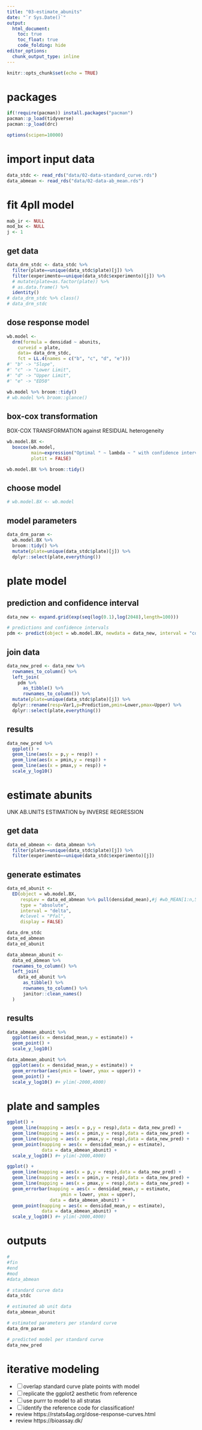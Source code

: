 ```yaml
---
title: "03-estimate_abunits"
date: "`r Sys.Date()`"
output: 
  html_document:
    toc: true
    toc_float: true
    code_folding: hide
editor_options: 
  chunk_output_type: inline
---
```


```r
knitr::opts_chunk$set(echo = TRUE)
```

# packages

```r
if(!require(pacman)) install.packages("pacman")
pacman::p_load(tidyverse)
pacman::p_load(drc)
```

```r
options(scipen=10000)
```


# import input data

```r
data_stdc <- read_rds("data/02-data-standard_curve.rds") 
data_abmean <- read_rds("data/02-data-ab_mean.rds") 
```

# fit 4pll model

```r
mab_ir <- NULL
mod_bx <- NULL
j <- 1
```


## get data

```r
data_drm_stdc <- data_stdc %>% 
  filter(plate==unique(data_stdc$plate)[j]) %>% 
  filter(experimento==unique(data_stdc$experimento)[j]) %>% 
  # mutate(plate=as.factor(plate)) %>% 
  # as.data.frame() %>% 
  identity()
# data_drm_stdc %>% class()
# data_drm_stdc
```

## dose response model

```r
wb.model <- 
  drm(formula = densidad ~ abunits, 
    curveid = plate,
    data= data_drm_stdc,
    fct = LL.4(names = c("b", "c", "d", "e")))
#' "b" -> "Slope", 
#' "c" -> "Lower Limit", 
#' "d" -> "Upper Limit", 
#' "e" -> "ED50"
```

```r
wb.model %>% broom::tidy()
# wb.model %>% broom::glance()
```

## box-cox transformation

BOX-COX TRANSFORMATION against RESIDUAL heterogeneity

```r
wb.model.BX <- 
  boxcox(wb.model, 
         main=expression("Optimal " ~ lambda ~ " with confidence intervals"), 
         plotit = FALSE)
```

```r
wb.model.BX %>% broom::tidy()
```

## choose model

```r
# wb.model.BX <- wb.model
```

## model parameters

```r
data_drm_param <- 
  wb.model.BX %>% 
  broom::tidy() %>% 
  mutate(plate=unique(data_stdc$plate)[j]) %>% 
  dplyr::select(plate,everything())
```

# plate model

## prediction and confidence interval

```r
data_new <- expand.grid(exp(seq(log(0.1),log(2048),length=100)))
```

```r
# predictions and confidence intervals
pdm <- predict(object = wb.model.BX, newdata = data_new, interval = "confidence")
```

## join data

```r
data_new_pred <- data_new %>% 
  rownames_to_column() %>% 
  left_join(
    pdm %>% 
      as_tibble() %>% 
      rownames_to_column()) %>% 
  mutate(plate=unique(data_stdc$plate)[j]) %>% 
  dplyr::rename(resp=Var1,p=Prediction,pmin=Lower,pmax=Upper) %>% 
  dplyr::select(plate,everything())
```

## results

```r
data_new_pred %>% 
  ggplot() +
  geom_line(aes(x = p,y = resp)) +
  geom_line(aes(x = pmin,y = resp)) +
  geom_line(aes(x = pmax,y = resp)) +
  scale_y_log10()
```


# estimate abunits

UNK AB.UNITS ESTIMATION by INVERSE REGRESSION

## get data

```r
data_ed_abmean <- data_abmean %>% 
  filter(plate==unique(data_stdc$plate)[j]) %>% 
  filter(experimento==unique(data_stdc$experimento)[j])
```

## generate estimates

```r
data_ed_abunit <- 
  ED(object = wb.model.BX, 
     respLev = data_ed_abmean %>% pull(densidad_mean),#j #wb_MEAN[1:n,5],
     type = "absolute",
     interval = "delta",
     #clevel = "Pfal", 
     display = FALSE)
```

```r
data_drm_stdc
data_ed_abmean
data_ed_abunit
```

```r
data_abmean_abunit <- 
  data_ed_abmean %>% 
  rownames_to_column() %>% 
  left_join(
    data_ed_abunit %>% 
      as_tibble() %>% 
      rownames_to_column() %>% 
      janitor::clean_names()
  )
```

## results

```r
data_abmean_abunit %>% 
  ggplot(aes(x = densidad_mean,y = estimate)) +
  geom_point() +
  scale_y_log10()
```


```r
data_abmean_abunit %>% 
  ggplot(aes(x = densidad_mean,y = estimate)) +
  geom_errorbar(aes(ymin = lower, ymax = upper)) +
  geom_point() +
  scale_y_log10() #+ ylim(-2000,4000)
```

# plate and samples

```r
ggplot() +
  geom_line(mapping = aes(x = p,y = resp),data = data_new_pred) +
  geom_line(mapping = aes(x = pmin,y = resp),data = data_new_pred) +
  geom_line(mapping = aes(x = pmax,y = resp),data = data_new_pred) +
  geom_point(mapping = aes(x = densidad_mean,y = estimate),
             data = data_abmean_abunit) +
  scale_y_log10() #+ ylim(-2000,4000)
```

```r
ggplot() +
  geom_line(mapping = aes(x = p,y = resp),data = data_new_pred) +
  geom_line(mapping = aes(x = pmin,y = resp),data = data_new_pred) +
  geom_line(mapping = aes(x = pmax,y = resp),data = data_new_pred) +
  geom_errorbar(mapping = aes(x = densidad_mean,y = estimate,
                    ymin = lower, ymax = upper),
                data = data_abmean_abunit) +
  geom_point(mapping = aes(x = densidad_mean,y = estimate),
             data = data_abmean_abunit) +
  scale_y_log10() #+ ylim(-2000,4000)
```


# outputs

```r
#
#fin
#end
#mod
#data_abmean

# standard curve data
data_stdc

# estimated ab unit data
data_abmean_abunit

# estimated parameters per standard curve
data_drm_param

# predicted model per standard curve 
data_new_pred
```

# iterative modeling

- [ ] overlap standard curve plate points with model
- [ ] replicate the ggplot2 aesthetic from reference
- [ ] use purrr to model to all stratas
- [ ] identify the reference code for classification!
- review https://rstats4ag.org/dose-response-curves.html
- review https://bioassay.dk/